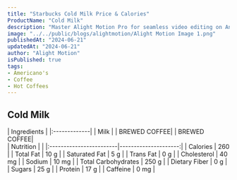 ```yaml
---
title: "Starbucks Cold Milk Price & Calories"
ProductName: "Cold Milk" 
description: "Master Alight Motion Pro for seamless video editing on Android, iOS, and Tablets with our ultimate guide, unlocking advanced features and elevating your skills in 2024!"
image: "../../public/blogs/alightmotion/Alight Motion Image 1.png"
publishedAt: "2024-06-21"
updatedAt: "2024-06-21"
author: "Alight Motion"
isPublished: true
tags:
- Americano's
- Coffee
- Hot Coffees   
---
```


 
## Cold Milk 
  
<div className="tables-container">
  <div className="table-wrapper">
    | Ingredients  |  
    |:-------------|
    | Milk         |
    | BREWED COFFEE|
    | BREWED COFFEE|
  </div>
  <div className="table-wrapper">
    | Nutrition               |                      |  
    |:------------------------|---------------------:|
    | Calories                | 260                  |
    | Total Fat               | 10 g                 |
    | Saturated Fat           | 5 g                  |
    | Trans Fat               | 0 g                  |
    | Cholesterol             | 40 mg                |
    | Sodium                  | 10 mg                |
    | Total Carbohydrates     | 250 g                | 
    | Dietary Fiber           | 0 g                  |
    | Sugars                  | 25 g                 |
    | Protein                 | 17 g                 |
    | Caffeine                | 0 mg                 |
  </div>
</div>
<style jsx>{`
  .tables-container {
    display: flex;
    flex-direction: row;
    gap: 30px;
  }
  .table-wrapper {
    width: 500px; /* Adjust as needed */
  }
  @media (max-width: 768px) {
    .tables-container {
      flex-direction: column;
      gap: 0px; /* Adjust as needed */
    }
    .table-wrapper {
      width: 100%; /* Adjust as needed */
    }
  }
`}</style>
